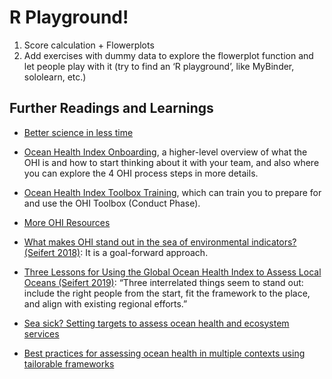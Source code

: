 # R Playground!

1) Score calculation + Flowerplots
2) Add exercises with dummy data to explore the flowerplot function and let people play with it (try to find an ‘R playground’, like MyBinder, sololearn, etc.)


## Further Readings and Learnings {-}


- [Better science in less time](https://www.nature.com/articles/s41559-017-0160) 
- [Ocean Health Index Onboarding](http://ohi-science.org/onboarding/), a higher-level overview of what the OHI is and how to start thinking about it with your team, and also where you can explore the 4 OHI process steps in more details.
- [Ocean Health Index Toolbox Training](https://ohi-science.org/toolbox-training/index.html), which can train you to prepare for and use the OHI Toolbox (Conduct Phase).

- [More OHI Resources](https://oceanhealthindex.org/resources/tools/)
- [What makes OHI stand out in the sea of environmental indicators? (Seifert 2018)](https://ohi-science.org/news/goal-forward-approach): It is a goal-forward approach.
- [Three Lessons for Using the Global Ocean Health Index to Assess Local Oceans (Seifert 2019)](https://ohi-science.org/news/three-lessons-global): “Three interrelated things seem to stand out: include the right people from the start, fit the framework to the place, and align with existing regional efforts.”
- [Sea sick? Setting targets to assess ocean health and ecosystem services](https://esajournals.onlinelibrary.wiley.com/doi/full/10.1890/ES11-00366.1)
- [Best practices for assessing ocean health in multiple contexts using tailorable frameworks](https://peerj.com/articles/1503/)